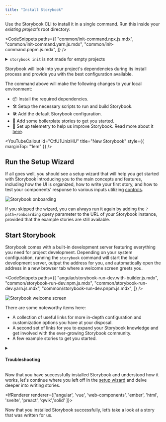 ```yaml
---
title: "Install Storybook"
---
```


Use the Storybook CLI to install it in a single command. Run this inside your _existing project’s_ root directory:

<CodeSnippets
  paths={[
    "common/init-command.npx.js.mdx",
    "common/init-command.yarn.js.mdx",
    "common/init-command.pnpm.js.mdx",
  ]}
/>

<details>

<summary>
  <code>storybook init</code> is not made for empty projects
</summary>

Storybook needs to be installed into a project that is already set up with a framework. It will not work on an empty project. There are many ways to bootstrap an app in a given framework, including:

- 📦 [Create an Angular Workspace](https://angular.io/cli/new)
- 📦 [Create React App](https://reactjs.org/docs/create-a-new-react-app.html)
- 📦 [Create a Vue App](https://vuejs.org/guide/quick-start.html)
- 📦 [Ember CLI](https://guides.emberjs.com/release/getting-started/quick-start/)
- 📦 [Vite CLI](https://vitejs.dev/guide/#scaffolding-your-first-vite-project)
- Or any other tooling available.

</details>

Storybook will look into your project's dependencies during its install process and provide you with the best configuration available.

The command above will make the following changes to your local environment:

- 📦 Install the required dependencies.
- 🛠 Setup the necessary scripts to run and build Storybook.
- 🛠 Add the default Storybook configuration.
- 📝 Add some boilerplate stories to get you started.
- 📡 Set up telemetry to help us improve Storybook. Read more about it [here](../configure/telemetry.md).

<YouTubeCallout
  id="CtfU1UnizHU"
  title="New Storybook"
  style={{ marginTop: "1em" }}
/>

<IfRenderer renderer='react'>

## Run the Setup Wizard

If all goes well, you should see a setup wizard that will help you get started with Storybook introducing you to the main concepts and features, including how the UI is organized, how to write your first story, and how to test your components' response to various inputs utilizing [controls](../essentials/controls).

![Storybook onboarding](./example-onboarding-wizard.png)

If you skipped the wizard, you can always run it again by adding the `?path=/onboarding` query parameter to the URL of your Storybook instance, provided that the example stories are still available.

</IfRenderer>

## Start Storybook

Storybook comes with a built-in development server featuring everything you need for project development. Depending on your system configuration, running the `storybook` command will start the local development server, output the address for you, and automatically open the address in a new browser tab where a welcome screen greets you.

<CodeSnippets
  paths={[
    "angular/storybook-run-dev.with-builder.js.mdx",
    "common/storybook-run-dev.npm.js.mdx",
    "common/storybook-run-dev.yarn.js.mdx",
    "common/storybook-run-dev.pnpm.js.mdx",
  ]}
/>

![Storybook welcome screen](./example-welcome.png)

There are some noteworthy items here:

- A collection of useful links for more in-depth configuration and customization options you have at your disposal.
- A second set of links for you to expand your Storybook knowledge and get involved with the ever-growing Storybook community.
- A few example stories to get you started.

<details>
<summary><h4 id="troubleshooting">Troubleshooting</h4></summary>

Below are some of the most common installation issues and instructions on how to solve them.

<FeatureSnippets
  paths={[
    "get-started/installation-problems/angular.mdx",
    "get-started/installation-problems/ember.mdx",
    "get-started/installation-problems/html.mdx",
    "get-started/installation-problems/preact.mdx",
    "get-started/installation-problems/react.mdx",
    "get-started/installation-problems/svelte.mdx",
    "get-started/installation-problems/vue.mdx",
    "get-started/installation-problems/web-components.mdx",
    "get-started/installation-problems/qwik.mdx",
    "get-started/installation-problems/solid.mdx",
  ]}
/>

<Callout variant="info">

Storybook collects completely anonymous data to help us improve user experience. Participation is optional, and you may [opt-out](../configure/telemetry.md#how-to-opt-out) if you'd not like to share any information.

</Callout>

If all else fails, try asking for [help](https://storybook.js.org/community#support)

</details>

<IfRenderer renderer='react'>

Now that you have successfully installed Storybook and understood how it works, let's continue where you left off in the [setup wizard](#run-the-setup-wizard) and delve deeper into writing stories.

</IfRenderer>

<IfRenderer renderer={['angular', 'vue', 'web-components', 'ember', 'html', 'svelte', 'preact', 'qwik','solid' ]}>

Now that you installed Storybook successfully, let’s take a look at a story that was written for us.

</IfRenderer>
